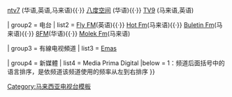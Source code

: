 {{Navbox
| name  = 首要媒體集團
| title  = [[File:Flag_of_Malaysia.svg|30px]] <span style="font-size: 15px">[[首要媒体|首要媒体(Media Prima)]]</span>
| style  = width:600px; text-align:left; vertical-align: top; font-size: 13px;
| group-style = text-align:left; vertical-align:middle; background:#efefef;
| below-style = text-align: left;
| state  = expand

| group1 = 电视-{台}-<sup>1</sup>
| list1  = [[TV3 (马来西亚)|TV3]] (马来语,英语,华语){{·}} [[ntv7]] (华语,英语,马来语){{·}} [[八度空间 (电视台)|八度空间]] (华语){{·}} [[TV9 (马来西亚)|TV9]] (马来语,英语)

| group2 = 电台
| list2  = [http://www.flyfm.com.my Fly FM](英语){{·}} [http://www.hotfm.com.my Hot Fm](马来语){{·}} [http://www.buletinfm.audio Buletin Fm](马来语){{·}} [[8FM]](华语){{·}} [http://www.molekfm.audio Molek Fm](马来语)

| group3 = 有線电视頻道
| list3  = [[:en:Emas (Malaysian TV channel)|Emas]]

| group4 = 新媒體
| list4  = Media Prima Digital
|below  = 1：频道后面括号中的语言排序，是依频道该频道使用的频率从左到右排序
}}<noinclude>
[[Category:马来西亚电视台模板]]
</noinclude>